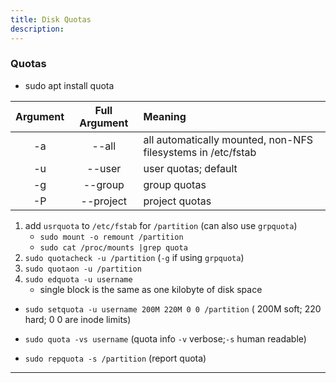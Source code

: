 ```yaml
---
title: Disk Quotas
description:
---
```


### Quotas

- sudo apt install quota

Argument | Full Argument | Meaning 
:-------------: | :----------: | :----------- 
-a | --all | all automatically mounted, non-NFS filesystems in /etc/fstab 
-u | --user | user quotas; default 
-g | --group |group quotas 
-P | --project | project quotas 


1. add `usrquota` to `/etc/fstab` for `/partition` (can also use `grpquota`)
    - `sudo mount -o remount /partition`
    - `sudo cat /proc/mounts |grep quota`
2. `sudo quotacheck -u /partition` (`-g` if using `grpquota`)
3. `sudo quotaon -u /partition`
4. `sudo edquota -u username`
    - single block is the same as one kilobyte of disk space

- `sudo setquota -u username 200M 220M 0 0 /partition` ( 200M soft; 220 hard; 0 0 are inode limits)

- `sudo quota -vs username` (quota info `-v` verbose;`-s` human readable)
- `sudo repquota -s /partition` (report quota)


---